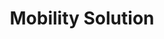 ---
title: 'Mobility Solution'
images: 'https://res.cloudinary.com/dzcwvkzmy/image/upload/v1702466501/Bryan%20and%20Beckley/Vendors%20LOGO/16_nectdj.png'
icon: 'https://res.cloudinary.com/dzcwvkzmy/image/upload/v1702589005/Bryan%20and%20Beckley/icons_website/fast-delivery_lduhqi.png'
para: "Enhance business productivity and performance on the go with our cutting-edge mobility innovations. Click to Read More about our offerings tailored to your industry's needs."
desc: "Bryan & Beckley mobility solutions enhance business productivity and performance on the go. As a distributor for top global innovators, we provide diverse mobile technologies like handheld computers, tablets, vehicle mounts, wearables, and RFID readers. Our offerings span industries from retail to healthcare. We supply mobile point-of-sale scanners, interactive kiosks, locating systems, and more to retailers. For healthcare, we distribute mobile DNA devices, computers, and temperature monitoring equipment. With strong vendor partnerships and distribution networks across Europe, the Middle East, Africa, and beyond, we deliver cutting-edge mobility products and services tailored to your needs. Our expertise helps solve challenges and drive productivity for mobile workforces"
---